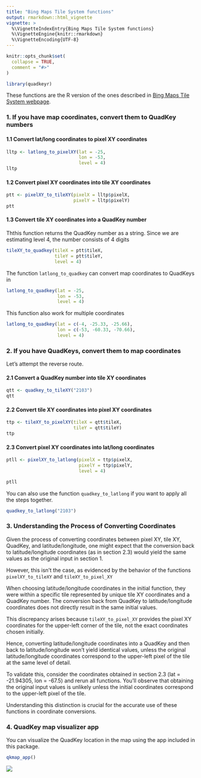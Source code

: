 ```yaml
---
title: "Bing Maps Tile System functions"
output: rmarkdown::html_vignette
vignette: >
  %\VignetteIndexEntry{Bing Maps Tile System functions}
  %\VignetteEngine{knitr::rmarkdown}
  %\VignetteEncoding{UTF-8}
---
```


```r
knitr::opts_chunk$set(
  collapse = TRUE,
  comment = "#>"
)
```

```r
library(quadkeyr)
```


These functions are the R version of the ones described in [Bing Maps Tile System webpage](https://learn.microsoft.com/en-us/bingmaps/articles/bing-maps-tile-system).

### 1. If you have map coordinates, convert them to QuadKey numbers

#### 1.1 Convert lat/long coordinates to pixel XY coordinates

```r
lltp <- latlong_to_pixelXY(lat = -25, 
                           lon = -53, 
                           level = 4)
lltp

```

#### 1.2 Convert pixel XY coordinates into tile XY coordinates

```r
ptt <- pixelXY_to_tileXY(pixelX = lltp$pixelX,
                         pixelY = lltp$pixelY)
ptt
```


#### 1.3 Convert tile XY coordinates into a QuadKey number

Ththis function returns the QuadKey number as a string. Since we are estimating 
level 4, the number consists of 4 digits

```r
tileXY_to_quadkey(tileX = ptt$tileX,
                  tileY = ptt$tileY,
                  level = 4)
```

The function `latlong_to_quadkey` can convert map coordinates to QuadKeys in 

```r
latlong_to_quadkey(lat = -25,
                   lon = -53,
                   level = 4)
```
This function also work for multiple coordinates

```r
latlong_to_quadkey(lat = c(-4, -25.33, -25.66),
                   lon = c(-53, -60.33, -70.66),
                   level = 4)
```

### 2. If you have QuadKeys, convert them to map coordinates

Let's attempt the reverse route.

#### 2.1 Convert a QuadKey number into tile XY coordinates 

```r
qtt <- quadkey_to_tileXY("2103")
qtt
```


#### 2.2 Convert tile XY coordinates into pixel XY coordinates 

```r

ttp <- tileXY_to_pixelXY(tileX = qtt$tileX,
                         tileY = qtt$tileY)
ttp
```


#### 2.3 Convert pixel XY coordinates into lat/long coordinates 

```r
ptll <- pixelXY_to_latlong(pixelX = ttp$pixelX,
                           pixelY = ttp$pixelY,
                           level = 4)

ptll
```
You can also use the function `quadkey_to_latlong` if you want to apply all the 
steps together.

```r
quadkey_to_latlong("2103")
```


### 3. Understanding the Process of Converting Coordinates

Given the process of converting coordinates between pixel XY, tile XY, QuadKey, 
and latitude/longitude, one might expect that the conversion back to 
latitude/longitude coordinates (as in section 2.3) would yield the same values
as the original input in section 1.

However, this isn't the case, as evidenced by the behavior of the 
functions `pixelXY_to_tileXY` and `tileXY_to_pixel_XY`

When choosing latitude/longitude coordinates in the initial function, 
they were within a specific tile represented by unique tile XY coordinates and
a QuadKey number. The conversion back from QuadKey to latitude/longitude 
coordinates does not directly result in the same initial values.

This discrepancy arises because `tileXY_to_pixel_XY` provides the pixel XY
coordinates for the upper-left corner of the tile, not the exact coordinates 
chosen initially.

Hence, converting latitude/longitude coordinates into a QuadKey and then back
to latitude/longitude won't yield identical values, unless the original
latitude/longitude coordinates correspond to the upper-left pixel of the tile 
at the same level of detail.

To validate this, consider the coordinates obtained in section 2.3
(lat = -21.94305, lon = -67.5) and rerun all functions. 
You'll observe that obtaining the original input values is unlikely unless 
the initial coordinates correspond to the upper-left pixel of the tile.

Understanding this distinction is crucial for the accurate use of these functions
in coordinate conversions.


### 4. QuadKey map visualizer app

You can visualize the QuadKey location in the map using the app included in this
package.

```r
qkmap_app()
```

![](qkmap_qk.png)

